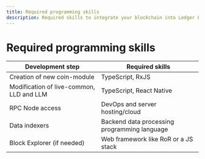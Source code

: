 ```yaml
---
title: Required programming skills
description: Required skills to integrate your blockchain into Ledger Live.
---
```


# Required programming skills

|             Development step             |                Required skills               |
|------------------------------------------|----------------------------------------------|
| Creation of new coin-module              | TypeScript, RxJS                             |
| Modification of live-common, LLD and LLM | TypeScript, React Native                     |
| RPC Node access			               | DevOps and server hosting/cloud              |
| Data indexers 				           | Backend data processing programming language |
| Block Explorer (if needed)	      	   | Web framework like RoR or a JS stack		  |
